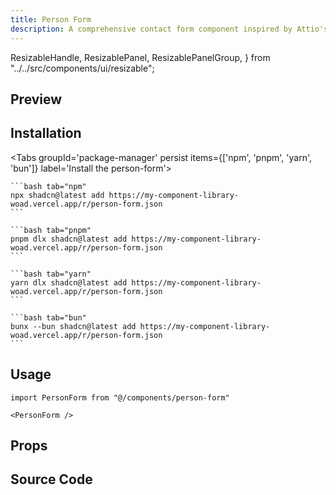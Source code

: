 ```yaml
---
title: Person Form
description: A comprehensive contact form component inspired by Attio's design, featuring drag-and-drop sortable email and phone fields, company selection with search, and popover-based field editing.
---
```


  ResizableHandle,
  ResizablePanel,
  ResizablePanelGroup,
} from "../../src/components/ui/resizable";

## Preview

<RegistryPreview>
  <PersonForm />
</RegistryPreview>


## Installation

<div className="w-full flex justify-end">
    <OpenInV0Button url="https://my-component-library-woad.vercel.app/r/person-form.json" />
</div>

<Tabs groupId='package-manager' persist items={['npm', 'pnpm', 'yarn', 'bun']} label='Install the person-form'>

    ```bash tab="npm"
    npx shadcn@latest add https://my-component-library-woad.vercel.app/r/person-form.json
    ```

    ```bash tab="pnpm"
    pnpm dlx shadcn@latest add https://my-component-library-woad.vercel.app/r/person-form.json
    ```

    ```bash tab="yarn"
    yarn dlx shadcn@latest add https://my-component-library-woad.vercel.app/r/person-form.json
    ```

    ```bash tab="bun"
    bunx --bun shadcn@latest add https://my-component-library-woad.vercel.app/r/person-form.json
    ```
</Tabs>

## Usage

```tsx
import PersonForm from "@/components/person-form"
```

```tsx
<PersonForm />
```

## Props

<AutoTypeTable path="./registry/person-form/components/person-form.tsx" name="PersonFormProps" />

## Source Code

<RegistryExplorer 
  componentName="person-form" 
  defaultSelectedFile="registry/person-form/components/person-form.tsx" 
/>